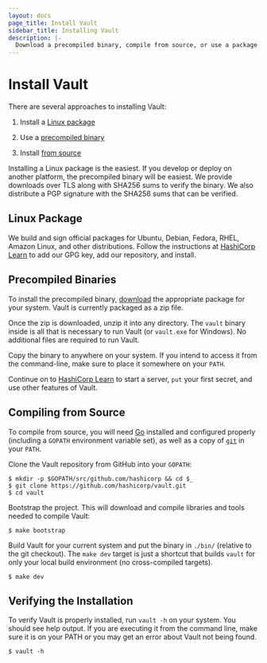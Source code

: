 ```yaml
---
layout: docs
page_title: Install Vault
sidebar_title: Installing Vault
description: |-
  Download a precompiled binary, compile from source, or use a package.
---
```


# Install Vault

There are several approaches to installing Vault:

1. Install a [Linux package](#linux-package)

1. Use a [precompiled binary](#precompiled-binaries)

1. Install [from source](#compiling-from-source)

Installing a Linux package is the easiest. If you develop or deploy on another
platform, the precompiled binary will be easiest. We provide downloads over TLS
along with SHA256 sums to verify the binary. We also distribute a PGP signature
with the SHA256 sums that can be verified.

## Linux Package

We build and sign official packages for Ubuntu, Debian, Fedora, RHEL, Amazon
Linux, and other distributions. Follow the instructions at [HashiCorp
Learn][learn-vault-install] to add our GPG key, add our repository, and
install.

## Precompiled Binaries

To install the precompiled binary, [download](/downloads) the appropriate
package for your system. Vault is currently packaged as a zip file.

Once the zip is downloaded, unzip it into any directory. The `vault` binary
inside is all that is necessary to run Vault (or `vault.exe` for Windows). No
additional files are required to run Vault.

Copy the binary to anywhere on your system. If you intend to access it from the
command-line, make sure to place it somewhere on your `PATH`.

Continue on to [HashiCorp Learn][learn-vault-dev-server] to start a server, `put`
your first secret, and use other features of Vault.

## Compiling from Source

To compile from source, you will need [Go](https://golang.org) installed and
configured properly (including a `GOPATH` environment variable set), as well as
a copy of [`git`](https://www.git-scm.com/) in your `PATH`.

Clone the Vault repository from GitHub into your `GOPATH`:

```shell
$ mkdir -p $GOPATH/src/github.com/hashicorp && cd $_
$ git clone https://github.com/hashicorp/vault.git
$ cd vault
```

Bootstrap the project. This will download and compile libraries and tools needed
to compile Vault:

```shell
$ make bootstrap
```

Build Vault for your current system and put the binary in `./bin/` (relative to
the git checkout). The `make dev` target is just a shortcut that builds `vault`
for only your local build environment (no cross-compiled targets).

```shell
$ make dev
```

## Verifying the Installation

To verify Vault is properly installed, run `vault -h` on your system. You should
see help output. If you are executing it from the command line, make sure it is
on your PATH or you may get an error about Vault not being found.

```shell-session
$ vault -h
```

[learn-vault-install]: https://learn.hashicorp.com/vault/getting-started/install
[learn-vault-dev-server]: https://learn.hashicorp.com/vault/getting-started/dev-server